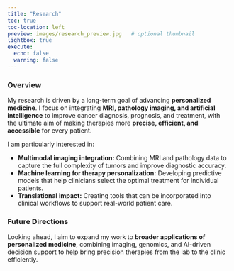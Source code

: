 ```yaml
---
title: "Research"
toc: true
toc-location: left
preview: images/research_preview.jpg   # optional thumbnail
lightbox: true
execute: 
  echo: false
  warning: false
---
```


### Overview

My research is driven by a long-term goal of advancing **personalized medicine**. I focus on integrating **MRI, pathology imaging, and artificial intelligence** to improve cancer diagnosis, prognosis, and treatment, with the ultimate aim of making therapies more **precise, efficient, and accessible** for every patient.  

I am particularly interested in:  

- **Multimodal imaging integration:** Combining MRI and pathology data to capture the full complexity of tumors and improve diagnostic accuracy.  
- **Machine learning for therapy personalization:** Developing predictive models that help clinicians select the optimal treatment for individual patients.  
- **Translational impact:** Creating tools that can be incorporated into clinical workflows to support real-world patient care.

<!-- --- -->

<!-- ## Selected Projects -->

<!-- ### AI for Cancer Imaging -->
<!-- Developing algorithms to analyze MRI and pathology images together, improving tumor characterization and predicting patient-specific outcomes. -->

<!-- ### Multimodal Data Integration -->
<!-- Integrating diverse imaging and clinical datasets to provide a comprehensive understanding of cancer progression. -->

<!-- ### Personalized Therapy Models -->
<!-- Building predictive models that guide clinicians in tailoring treatment plans to each patient’s unique disease profile. -->

<!-- --- -->

### Future Directions

Looking ahead, I aim to expand my work to **broader applications of personalized medicine**, combining imaging, genomics, and AI-driven decision support to help bring precision therapies from the lab to the clinic efficiently.  

<!-- Use this website for inspiration: https://faculty.washington.edu/masiello/research/, https://faculty.washington.edu/masiello/publications/, https://github.com/MasielloGroup/MasielloGroupWebsite/blob/main/index.qmd -->
<!-- Also this: https://www.jhelvy.com/projects, https://www.jhelvy.com/blog/, https://github.com/jhelvy/jhelvy_quarto/blob/main/index.qmd -->
<!-- And this: https://www.isaaczz.com/research.html -->
<!-- eventually have a social media feed on the side under the table of contents (or on the bottom for responsive design) -->